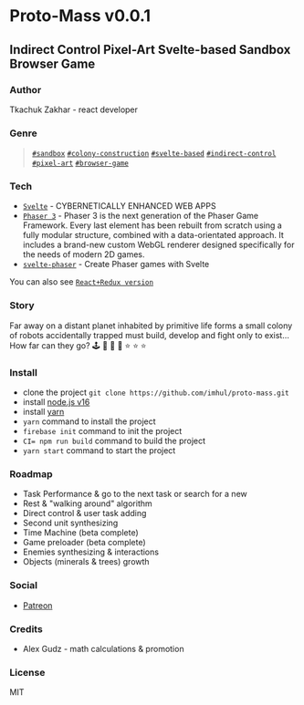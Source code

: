 # Proto-Mass v0.0.1

## Indirect Control Pixel-Art Svelte-based Sandbox Browser Game

### Author

Tkachuk Zakhar - react developer

### Genre

> [`#sandbox`](https://en.wikipedia.org/wiki/Sandbox_game) [`#colony-construction`](https://en.wikipedia.org/wiki/City-building_game) [`#svelte-based`](https://svelte.dev/)
> [`#indirect-control`](https://game-studies.fandom.com/wiki/Indirect_Control) [`#pixel-art`](https://en.wikipedia.org/wiki/Pixel_art) [`#browser-game`](https://en.wikipedia.org/wiki/Browser_game)

### Tech

-   [`Svelte`](https://svelte.dev/) - CYBERNETICALLY ENHANCED WEB APPS
-   [`Phaser 3`](https://phaser.io/phaser3) - Phaser 3 is the next generation of the Phaser Game Framework. Every last element has been rebuilt from scratch using a fully modular structure, combined with a data-orientated approach. It includes a brand-new custom WebGL renderer designed specifically for the needs of modern 2D games.
-   [`svelte-phaser`](https://svelte-phaser.com/) - Create Phaser games with Svelte

You can also see [`React+Redux version`](https://github.com/imhul/proto-mass.git) 

### Story

Far away on a distant planet inhabited by primitive life forms a small colony of robots accidentally trapped must build, develop and fight only to exist...
How far can they go? 🕹 🎲 🌌 🎰 ⭐ ⭐ ⭐

### Install

-   clone the project `git clone https://github.com/imhul/proto-mass.git`
-   install [node.js v16](https://nodejs.org/dist/latest-v16.x/)
-   install [yarn](https://yarnpkg.com/getting-started/install)
-   `yarn` command to install the project
-   `firebase init` command to init the project
-   `CI= npm run build` command to build the project
-   `yarn start` command to start the project

### Roadmap

-   Task Performance & go to the next task or search for a new
-   Rest & "walking around" algorithm
-   Direct control & user task adding
-   Second unit synthesizing
-   Time Machine (beta complete)
-   Game preloader (beta complete)
-   Enemies synthesizing & interactions
-   Objects (minerals & trees) growth

### Social

-   [Patreon](https://www.patreon.com/protomass?fan_landing=true)

### Credits

-   Alex Gudz - math calculations & promotion

### License

MIT
